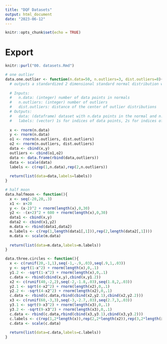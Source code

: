 ```yaml
---
title: "DQF Datasets"
output: html_document
date: "2023-06-12"
---
```


```r
knitr::opts_chunk$set(echo = TRUE)
```

# Export
```r
knitr::purl("00. datasets.Rmd")
```

```r
# one outlier
data.one.outlier <- function(n.data=50, n.outliers=3, dist.outliers=8){
  # outputs a standardized 2 dimensional standard normal distribution with outliers
  
  # Inputs:
  #   n.data: (integer) number of data points in normals
  #   n.outliers: (integer) number of outliers
  #   dist.outliers: distance of the center of outlier distributions
  # Outputs:
  #   data: (dataframe) dataset with n.data points in the normal and n.outliers outliers 
  #   labels: (vector) 1s for indices of data points, 2s for indices of outliers 
  
  x <- rnorm(n.data)
  y <- rnorm(n.data)
  o1 <- rnorm(n.outliers, dist.outliers)
  o2 <- rnorm(n.outliers, dist.outliers)
  data <- cbind(x,y)
  outliers <- cbind(o1,o2)
  data <- data.frame(rbind(data,outliers))
  data <- scale(data)
  labels <- c(rep(1,n.data),rep(2,n.outliers))
  
  return(list(data=data,labels=labels))
}
```

```r
# half moon
data.halfmoon <- function(){
  x <- seq(-20,20,.3)
  x1 <- x+20
  y <- (x-2)^2 + rnorm(length(x),0,30)
  y2 <- -(x+2)^2 + 600 + rnorm(length(x),0,30)
  data1 <- cbind(x,y)
  data2 <- cbind(x1,y2)
  m.data <- rbind(data1,data2)
  m.labels <- c(rep(1,length(data1[,1])),rep(2,length(data2[,1])))
  m.data <- scale(m.data)
  
  return(list(data=m.data,labels=m.labels))
}
```

```r
data.three.circles <- function(){
  x <- c(runif(20,-1,1),seq(-1,-.9,.03),seq(.9,1,.03))
  y <- sqrt(1-x^2) + rnorm(length(x),0,.1)
  y1.2 <- -sqrt(1-x^2) + rnorm(length(x),0,.1)
  c.data <- rbind(cbind(x,y),cbind(x,y1.2))
  x2 <- c(runif(40,-2,2),seq(-2,-1.8,.03),seq(1.8,2,.03))
  y2.1 <- sqrt(4-x2^2) + rnorm(length(x2),0,.1)
  y2.2 <- -sqrt(4-x2^2) + rnorm(length(x2),0,.1)
  c.data <- rbind(c.data,rbind(cbind(x2,y2.1),cbind(x2,y2.2)))
  x3 <- c(runif(60,-3,3),seq(-3,-2.7,.03),seq(2.7,3,.03))
  y3.1 <- sqrt(9-x3^2) + rnorm(length(x3),0,.1)
  y3.2 <- -sqrt(9-x3^2) + rnorm(length(x3),0,.1)
  c.data <- rbind(c.data,rbind(cbind(x3,y3.1),cbind(x3,y3.2)))
  c.labels <- c(rep(1,2*length(x)),rep(2,2*length(x2)),rep(3,2*length(x3)))
  c.data <- scale(c.data)
  
  return(list(data=c.data,labels=c.labels))
}
```









































